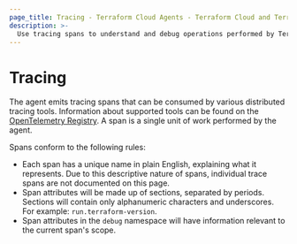 ```yaml
---
page_title: Tracing - Terraform Cloud Agents - Terraform Cloud and Terraform Enterprise
description: >-
  Use tracing spans to understand and debug operations performed by Terraform Cloud Agents. Learn about supported tools and rules for tracing spans.
---
```


# Tracing

The agent emits tracing spans that can be consumed by various distributed
tracing tools. Information about supported tools can be found on the
[OpenTelemetry Registry](https://opentelemetry.io/registry/). A span is a
single unit of work performed by the agent.

Spans conform to the following rules:

* Each span has a unique name in plain English, explaining what it represents.
  Due to this descriptive nature of spans, individual trace spans are not
  documented on this page.
* Span attributes will be made up of sections, separated by periods. Sections
  will contain only alphanumeric characters and underscores.
  For example: `run.terraform-version`.
* Span attributes in the `debug` namespace will have information relevant to
  the current span's scope.
